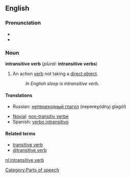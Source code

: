 {{wikipedia}}
==English==
===Pronunciation===
*{{IPA|/ɪnˌtrænsətɪv ˈvɜːb/, /ɪnˌtrænzətɪv ˈvɜːb/}}
*{{SAMPA|/In%tr{ns@tIv "v3:b/, /In%tr{nz@tIv "v3:b/}}

===Noun===
'''intransitive verb''' (''plural:'' '''intransitive verbs''')

#{{grammar}} An action [[verb]] not taking a [[direct object]].
#:''In English sleep is intransitive verb.''

====Translations====
{{top}}
*Russian: [[непереходный глагол]] (nepereχódnyj glagól) {{m}}
{{mid}}
*[[Novial]]: [[non-transitiv verbe]]
*Spanish: [[verbo intransitivo]] {{m}}
{{bottom}}

====Related terms====
*[[transitive verb]]
*[[ditransitive verb]]

[[Category:Parts of speech]]

[[nl:intransitive verb]]